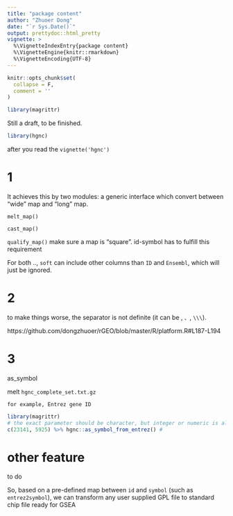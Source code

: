 ```yaml
---
title: "package content"
author: "Zhuoer Dong"
date: "`r Sys.Date()`"
output: prettydoc::html_pretty
vignette: >
  %\VignetteIndexEntry{package content}
  %\VignetteEngine{knitr::rmarkdown}
  %\VignetteEncoding{UTF-8}
---
```


```r
knitr::opts_chunk$set(
  collapse = F,
  comment = ''
)

library(magrittr)
```

Still a draft, to be finished.

```r
library(hgnc)
```

after you read the `vignette('hgnc')` 

# 1

It achieves this by two modules: a generic interface which convert between "wide" map and "long" map.

`melt_map()`

`cast_map()`

`qualify_map()` make sure a map is "square". id-symbol has to fulfill this requirement

For both .., `soft` can include other columns than `ID` and `Ensembl`, which will just be ignored.

# 2


 to make things worse, the separator is not definite (it can be ` `, ` 、`, ` \\\ `).

https://github.com/dongzhuoer/rGEO/blob/master/R/platform.R#L187-L194

# 3 

as_symbol

melt `hgnc_complete_set.txt.gz`

    for example, Entrez gene ID
   ```r
   library(magrittr)
   # the exact parameter should be character, but integer or numeric is also acceptable
   c(23141, 5925) %>% hgnc::as_symbol_from_entrez() # 
   ```

# other feature




to do

So, based on a pre-defined map between `id` and `symbol` (such as `entrez2symbol`), we can transform any user supplied GPL file to standard chip file ready for GSEA

